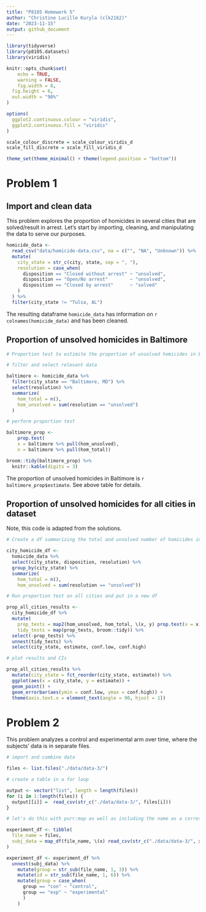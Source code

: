```yaml
---
title: "P8105 Homework 5"
author: "Christine Lucille Kuryla (clk2162)"
date: "2023-11-15"
output: github_document
---
```


```r
library(tidyverse)
library(p8105.datasets)
library(viridis)

knitr::opts_chunk$set(
	echo = TRUE,
	warning = FALSE,
	fig.width = 8, 
  fig.height = 6,
  out.width = "90%"
)

options(
  ggplot2.continuous.colour = "viridis",
  ggplot2.continuous.fill = "viridis"
)

scale_colour_discrete = scale_colour_viridis_d
scale_fill_discrete = scale_fill_viridis_d

theme_set(theme_minimal() + theme(legend.position = "bottom"))
```

# Problem 1

## Import and clean data

This problem explores the proportion of homicides in several cities that are solved/result in arrest. Let's start by importing, cleaning, and manipulating the data to serve our purposes.

```r
homicide_data <- 
  read_csv("data/homicide-data.csv", na = c("", "NA", "Unknown")) %>%
  mutate(
    city_state = str_c(city, state, sep = ", "),
    resolution = case_when(
      disposition == "Closed without arrest" ~ "unsolved",
      disposition == "Open/No arrest"        ~ "unsolved",
      disposition == "Closed by arrest"      ~ "solved"
    )
  ) %>% 
  filter(city_state != "Tulsa, AL") 
```

The resulting dataframe `homicide_data` has information on `r colnames(homicide_data)` and has been cleaned. 

## Proportion of unsolved homicides in Baltimore

```r

# Proportion test to estimite the proportion of unsolved homicides in Baltimore

# filter and select relevant data

baltimore <- homicide_data %>%
  filter(city_state == "Baltimore, MD") %>%
  select(resolution) %>%
  summarize(
    hom_total = n(),
    hom_unsolved = sum(resolution == "unsolved")
  )

# perform proportion test

baltimore_prop <- 
    prop.test(
    x = baltimore %>% pull(hom_unsolved),
    n = baltimore %>% pull(hom_total)) 

broom::tidy(baltimore_prop) %>% 
  knitr::kable(digits = 3)

```

The proportion of unsolved homicides in Baltimore is  `r baltimore_prop$estimate`. See above table for details. 

## Proportion of unsolved homicides for all cities in dataset

Note, this code is adapted from the solutions. 

```r

# Create a df summarizing the total and unsolved number of homicides in all the cities in the dataset

city_homicide_df <- 
  homicide_data %>% 
  select(city_state, disposition, resolution) %>% 
  group_by(city_state) %>% 
  summarize(
    hom_total = n(),
    hom_unsolved = sum(resolution == "unsolved")) 

# Run proportion test on all cities and put in a new df

prop_all_cities_results <- 
  city_homicide_df %>% 
  mutate(
    prop_tests = map2(hom_unsolved, hom_total, \(x, y) prop.test(x = x, n = y)),
    tidy_tests = map(prop_tests, broom::tidy)) %>% 
  select(-prop_tests) %>% 
  unnest(tidy_tests) %>% 
  select(city_state, estimate, conf.low, conf.high) 

# plot results and CIs

prop_all_cities_results %>% 
  mutate(city_state = fct_reorder(city_state, estimate)) %>% 
  ggplot(aes(x = city_state, y = estimate)) + 
  geom_point() + 
  geom_errorbar(aes(ymin = conf.low, ymax = conf.high)) + 
  theme(axis.text.x = element_text(angle = 90, hjust = 1))

```

# Problem 2

This problem analyzes a control and experimental arm over time, where the subjects' data is in separate files. 

```r

# import and combine data

files <- list.files("./data/data-3/")

# create a table in a for loop

output <- vector("list", length = length(files))
for (i in 1:length(files)) {
  output[[i]] =  read_csv(str_c("./data/data-3/", files[i]))
}

# let's do this with purr:map as well as including the name as a corresponding list

experiment_df <- tibble(
  file_name = files,
  subj_data = map_df(file_name, \(x) read_csv(str_c("./data/data-3/", x)))  
)

experiment_df <- experiment_df %>% 
  unnest(subj_data) %>% 
    mutate(group = str_sub(file_name, 1, 3)) %>% 
    mutate(id = str_sub(file_name, 1, 6)) %>% 
    mutate(group = case_when(
      group == "con" ~ "control",
      group == "exp" ~ "experimental"
      )
    )
           


```

